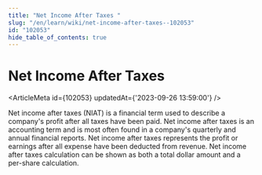 ```yaml
---
title: "Net Income After Taxes "
slug: "/en/learn/wiki/net-income-after-taxes--102053"
id: "102053"
hide_table_of_contents: true
---
```



# Net Income After Taxes 

<ArticleMeta id={102053} updatedAt={'2023-09-26 13:59:00'} />
<div className='border-solid border-b border-t-0 my-4 border-[var(--ifm-color-gray-300)]' />

Net income after taxes (NIAT) is a financial term used to describe a company's profit after all taxes have been paid. Net income after taxes is an accounting term and is most often found in a company's quarterly and annual financial reports. Net income after taxes represents the profit or earnings after all expense have been deducted from revenue. Net income after taxes calculation can be shown as both a total dollar amount and a per-share calculation.
